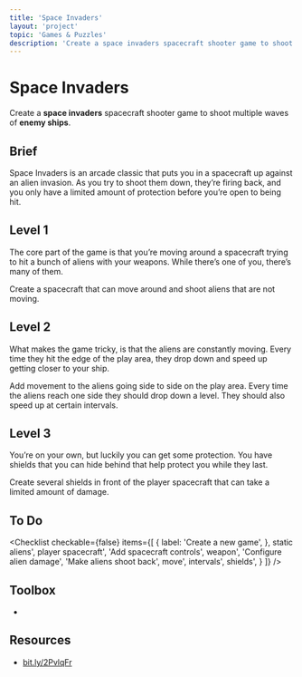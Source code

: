 ```yaml
---
title: 'Space Invaders'
layout: 'project'
topic: 'Games & Puzzles'
description: 'Create a space invaders spacecraft shooter game to shoot multiple waves of enemy ships.'
---
```



<ProjectHeader>

# Space Invaders

Create a <strong className="color-blue">space invaders</strong> spacecraft shooter game to shoot multiple waves of <strong className="color-purple">enemy ships</strong>.

</ProjectHeader>

<ProjectContent>

## Brief

Space Invaders is an arcade classic that puts you in a spacecraft up against an alien invasion. As you try to shoot them down, they’re firing back, and you only have a limited amount of protection before you’re open to being hit.

## Level 1

The core part of the game is that you’re moving around a spacecraft trying to hit a bunch of aliens with your weapons. While there’s one of you, there’s many of them.

Create a spacecraft that can move around and shoot aliens that are not moving.

<LoginRequired>

## Level 2

What makes the game tricky, is that the aliens are constantly moving. Every time they hit the edge of the play area, they drop down and speed up getting closer to your ship.

Add movement to the aliens going side to side on the play area. Every time the aliens reach one side they should drop down a level. They should also speed up at certain intervals.

## Level 3

You’re on your own, but luckily you can get some protection. You have shields that you can hide behind that help protect you while they last.

Create several shields in front of the player spacecraft that can take a limited amount of damage.

</LoginRequired>

</ProjectContent>

<ProjectSidebar>

## To Do

<Checklist checkable={false} items={[
  {
 label: 'Create a new game',
 },
 static aliens',
 player spacecraft',
 'Add spacecraft controls',
 weapon',
 'Configure alien damage',
 'Make aliens shoot back',
 move',
 intervals',
 shields',
 }
]} />

## Toolbox

- 

## Resources
- [bit.ly/2PvlqFr](https://bit.ly/2PvlqFr)

</ProjectSidebar>